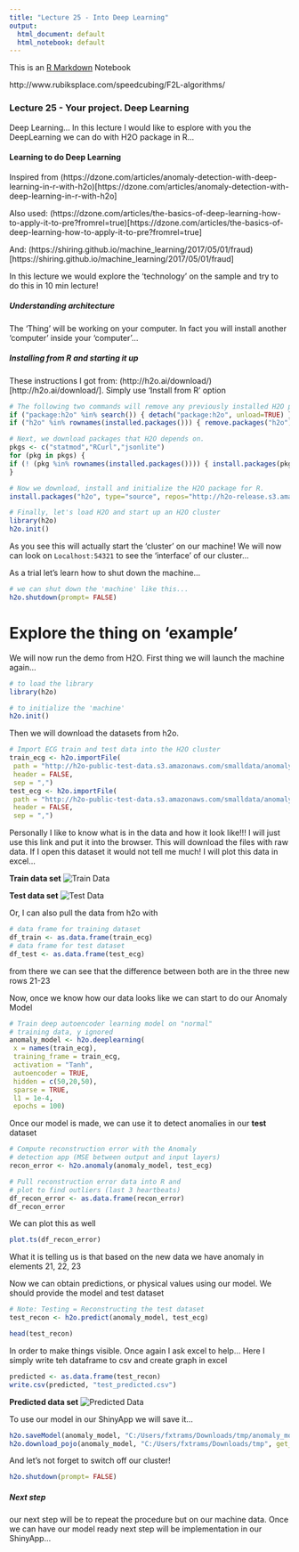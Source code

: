 ```yaml
---
title: "Lecture 25 - Into Deep Learning"
output:
  html_document: default
  html_notebook: default
---
```


This is an [R Markdown](http://rmarkdown.rstudio.com) Notebook

http://www.rubiksplace.com/speedcubing/F2L-algorithms/


### Lecture 25 - Your project. Deep Learning

Deep Learning... In this lecture I would like to esplore with you the DeepLearning we can do with H2O package in R...

#### Learning to do Deep Learning

Inspired from (https://dzone.com/articles/anomaly-detection-with-deep-learning-in-r-with-h2o)[https://dzone.com/articles/anomaly-detection-with-deep-learning-in-r-with-h2o]

Also used: (https://dzone.com/articles/the-basics-of-deep-learning-how-to-apply-it-to-pre?fromrel=true)[https://dzone.com/articles/the-basics-of-deep-learning-how-to-apply-it-to-pre?fromrel=true]

And: (https://shiring.github.io/machine_learning/2017/05/01/fraud)[https://shiring.github.io/machine_learning/2017/05/01/fraud]

In this lecture we would explore the 'technology' on the sample and try to do this in 10 min lecture!

##### Understanding architecture

The 'Thing' will be working on your computer. In fact you will install another 'computer' inside your 'computer'...

##### Installing from R and starting it up


These instructions I got from: (http://h2o.ai/download/)[http://h2o.ai/download/]. Simply use 'Install from R' option

```r
# The following two commands will remove any previously installed H2O packages for R.
if ("package:h2o" %in% search()) { detach("package:h2o", unload=TRUE) }
if ("h2o" %in% rownames(installed.packages())) { remove.packages("h2o") }

# Next, we download packages that H2O depends on.
pkgs <- c("statmod","RCurl","jsonlite")
for (pkg in pkgs) {
if (! (pkg %in% rownames(installed.packages()))) { install.packages(pkg) }
}

# Now we download, install and initialize the H2O package for R.
install.packages("h2o", type="source", repos="http://h2o-release.s3.amazonaws.com/h2o/rel-weierstrass/7/R")

# Finally, let's load H2O and start up an H2O cluster
library(h2o)
h2o.init()
```

As you see this will actually start the 'cluster' on our machine! We will now can look on `Localhost:54321` to see the 'interface' of our cluster...

As a trial let's learn how to shut down the machine...

```r
# we can shut down the 'machine' like this...
h2o.shutdown(prompt= FALSE)
```

# Explore the thing on 'example'

We will now run the demo from H2O. First thing we will launch the machine again...

```r
# to load the library
library(h2o)

# to initialize the 'machine'
h2o.init()
```

Then we will download the datasets from h2o.

```r
# Import ECG train and test data into the H2O cluster
train_ecg <- h2o.importFile(
 path = "http://h2o-public-test-data.s3.amazonaws.com/smalldata/anomaly/ecg_discord_train.csv", 
 header = FALSE, 
 sep = ",")
test_ecg <- h2o.importFile(
 path = "http://h2o-public-test-data.s3.amazonaws.com/smalldata/anomaly/ecg_discord_test.csv", 
 header = FALSE, 
 sep = ",")
```

Personally I like to know what is in the data and how it look like!!! I will just use this link and put it into the browser. This will download the files with raw data. If I open this dataset it would not tell me much! I will plot this data in excel...

**Train data set**
![Train Data][id1]

**Test data set**
![Test Data][id2]

Or, I can also pull the data from h2o with 

```r
# data frame for training dataset
df_train <- as.data.frame(train_ecg)
# data frame for test dataset
df_test <- as.data.frame(test_ecg)
```

from there we can see that the difference between both are in the three new rows 21-23

Now, once we know how our data looks like we can start to do our Anomaly Model

```r

# Train deep autoencoder learning model on "normal" 
# training data, y ignored 
anomaly_model <- h2o.deeplearning(
 x = names(train_ecg), 
 training_frame = train_ecg, 
 activation = "Tanh", 
 autoencoder = TRUE, 
 hidden = c(50,20,50), 
 sparse = TRUE,
 l1 = 1e-4, 
 epochs = 100)
```

Once our model is made, we can use it to detect anomalies in our **test** dataset


```r
# Compute reconstruction error with the Anomaly 
# detection app (MSE between output and input layers)
recon_error <- h2o.anomaly(anomaly_model, test_ecg)

# Pull reconstruction error data into R and 
# plot to find outliers (last 3 heartbeats)
df_recon_error <- as.data.frame(recon_error)
df_recon_error
```

We can plot this as well
```r
plot.ts(df_recon_error)
```

What it is telling us is that based on the new data we have anomaly in elements 21, 22, 23

Now we can obtain predictions, or physical values using our model. We should provide the model and test dataset

```r
# Note: Testing = Reconstructing the test dataset
test_recon <- h2o.predict(anomaly_model, test_ecg) 
```

```r
head(test_recon)
```

In order to make things visible. Once again I ask excel to help... Here I simply write teh dataframe to csv and create graph in excel

```r
predicted <- as.data.frame(test_recon)
write.csv(predicted, "test_predicted.csv")
```

**Predicted data set**
![Predicted Data][id3]

To use our model in our ShinyApp we will save it...

```r
h2o.saveModel(anomaly_model, "C:/Users/fxtrams/Downloads/tmp/anomaly_model.bin")
h2o.download_pojo(anomaly_model, "C:/Users/fxtrams/Downloads/tmp", get_jar = TRUE)
```

And let's not forget to switch off our cluster!
```r
h2o.shutdown(prompt= FALSE)

```


##### Next step

our next step will be to repeat the procedure but on our machine data. Once we can have our model ready next step will be implementation in our ShinyApp...

[id1]: train.PNG "Train"
[id2]: test.PNG "Test"
[id3]: predicted.PNG "Predicted"